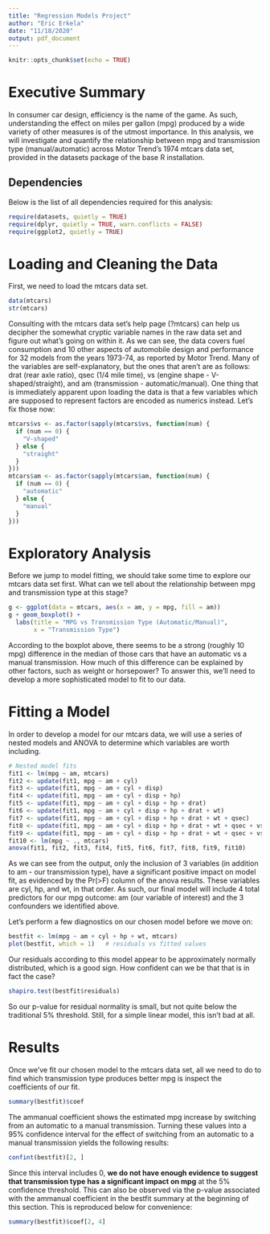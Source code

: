 ```yaml
---
title: "Regression Models Project"
author: "Eric Erkela"
date: "11/18/2020"
output: pdf_document
---
```


```r
knitr::opts_chunk$set(echo = TRUE)
```

# Executive Summary
In consumer car design, efficiency is the name of the game.  As such, understanding the effect on miles per gallon (mpg) produced by a wide variety of other measures is of the utmost importance.  In this analysis, we will investigate and quantify the relationship between mpg and transmission type (manual/automatic) across Motor Trend's 1974 mtcars data set, provided in the datasets package of the base R installation.

## Dependencies
Below is the list of all dependencies required for this analysis:

``` r
require(datasets, quietly = TRUE)
require(dplyr, quietly = TRUE, warn.conflicts = FALSE)
require(ggplot2, quietly = TRUE)
```

# Loading and Cleaning the Data
First, we need to load the mtcars data set.

``` r
data(mtcars)
str(mtcars)
```

Consulting with the mtcars data set's help page (?mtcars) can help us decipher the somewhat cryptic variable names in the raw data set and figure out what's going on within it.  As we can see, the data covers fuel consumption and 10 other aspects of automobile design and performance for 32 models from the years 1973-74, as reported by Motor Trend.  Many of the variables are self-explanatory, but the ones that aren't are as follows: drat (rear axle ratio), qsec (1/4 mile time), vs (engine shape - V-shaped/straight), and am (transmission - automatic/manual).  One thing that is immediately apparent upon loading the data is that a few variables which are supposed to represent factors are encoded as numerics instead.  Let's fix those now:

``` r
mtcars$vs <- as.factor(sapply(mtcars$vs, function(num) {
  if (num == 0) {
    "V-shaped"
  } else {
    "straight"
  }
}))
mtcars$am <- as.factor(sapply(mtcars$am, function(num) {
  if (num == 0) {
    "automatic"
  } else {
    "manual"
  }
}))
```

# Exploratory Analysis
Before we jump to model fitting, we should take some time to explore our mtcars data set first.  What can we tell about the relationship between mpg and transmission type at this stage?

``` r
g <- ggplot(data = mtcars, aes(x = am, y = mpg, fill = am))
g + geom_boxplot() + 
  labs(title = "MPG vs Transmission Type (Automatic/Manual)",
       x = "Transmission Type")
```

According to the boxplot above, there seems to be a strong (roughly 10 mpg) difference in the median of those cars that have an automatic vs a manual transmission.  How much of this difference can be explained by other factors, such as weight or horsepower?  To answer this, we'll need to develop a more sophisticated model to fit to our data.

# Fitting a Model
In order to develop a model for our mtcars data, we will use a series of nested models and ANOVA to determine which variables are worth including.

``` r
# Nested model fits
fit1 <- lm(mpg ~ am, mtcars)
fit2 <- update(fit1, mpg ~ am + cyl)
fit3 <- update(fit1, mpg ~ am + cyl + disp)
fit4 <- update(fit1, mpg ~ am + cyl + disp + hp)
fit5 <- update(fit1, mpg ~ am + cyl + disp + hp + drat)
fit6 <- update(fit1, mpg ~ am + cyl + disp + hp + drat + wt)
fit7 <- update(fit1, mpg ~ am + cyl + disp + hp + drat + wt + qsec)
fit8 <- update(fit1, mpg ~ am + cyl + disp + hp + drat + wt + qsec + vs)
fit9 <- update(fit1, mpg ~ am + cyl + disp + hp + drat + wt + qsec + vs + gear)
fit10 <- lm(mpg ~ ., mtcars)
anova(fit1, fit2, fit3, fit4, fit5, fit6, fit7, fit8, fit9, fit10)
```

As we can see from the output, only the inclusion of 3 variables (in addition to am - our transmission type), have a significant positive impact on model fit, as evidenced by the Pr(>F) column of the anova results.  These variables are cyl, hp, and wt, in that order.  As such, our final model will include 4 total predictors for our mpg outcome: am (our variable of interest) and the 3 confounders we identified above.

Let's perform a few diagnostics on our chosen model before we move on:

``` r
bestfit <- lm(mpg ~ am + cyl + hp + wt, mtcars)
plot(bestfit, which = 1)   # residuals vs fitted values 
```

Our residuals according to this model appear to be approximately normally distributed, which is a good sign.  How confident can we be that that is in fact the case?

``` r
shapiro.test(bestfit$residuals)
```

So our p-value for residual normality is small, but not quite below the traditional 5% threshold.  Still, for a simple linear model, this isn't bad at all.

# Results
Once we've fit our chosen model to the mtcars data set, all we need to do to find which transmission type produces better mpg is inspect the coefficients of our fit.

``` r
summary(bestfit)$coef
```

The ammanual coefficient shows the estimated mpg increase by switching from an automatic to a manual transmission.  Turning these values into a 95% confidence interval for the effect of switching from an automatic to a manual transmission yields the following results:

``` r
confint(bestfit)[2, ]
```

Since this interval includes 0, **we do not have enough evidence to suggest that transmission type has a significant impact on mpg** at the 5% confidence threshold. This can also be observed via the p-value associated with the ammanual coefficient in the bestfit summary at the beginning of this section.  This is reproduced below for convenience:

``` r
summary(bestfit)$coef[2, 4]
```